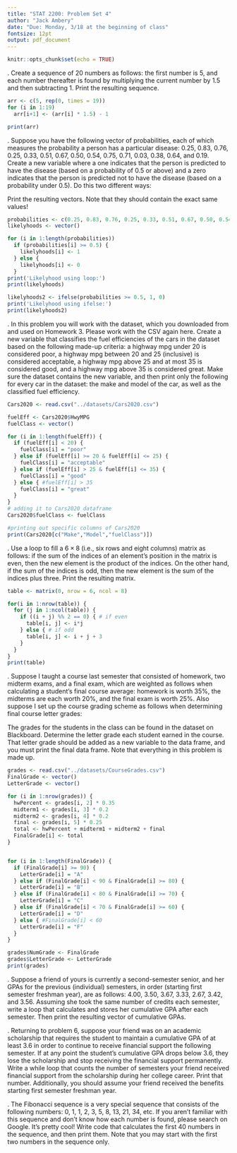 ```yaml
---
title: "STAT 2200: Problem Set 4"
author: "Jack Ambery"
date: "Due: Monday, 3/18 at the beginning of class"
fontsize: 12pt
output: pdf_document
---
```



<!-- set global options -->
```r
knitr::opts_chunk$set(echo = TRUE)
```




\begin{itemize}
  \item You may discuss this assignment with other students in the class, but 
    you may not sit down and type it up with them or show them your code. You 
    also may not discuss the assignment with anyone who isn't in our class, nor
    may you look up anything online.
  \item You must type up your homework using R Markdown. I want to see all of 
    your code and output, and any answers you provide that aren't code must be 
    typed above the respective \texttt{R} code chunk.
  \item Make sure none of your code runs off the page, otherwise you will lose 
    points.
  \item You must print and turn in a PDF of your homework. I won't accept 
    anything else (e.g., a Word document). All pages must be stapled together.
  \item This assignment is worth 100 points.
\end{itemize}


\vspace{0.1in}

\noindent 1. Create a sequence of 20 numbers as follows: the first number is 5, 
and each number thereafter is found by multiplying the current number by 1.5 and 
then subtracting 1. Print the resulting sequence.
```r
arr <- c(5, rep(0, times = 19))
for (i in 1:19)
  arr[i+1] <- (arr[i] * 1.5) - 1

print(arr)
```
\vspace{0.1in}

\noindent 2. Suppose you have the following vector of probabilities, each of 
which measures the probability a person has a particular disease: 0.25, 0.83, 
0.76, 0.25, 0.33, 0.51, 0.67, 0.50, 0.54, 0.75, 0.71, 0.03, 0.38, 0.64, and 
0.19. Create a new variable where a one indicates that the person is predicted 
to have the disease (based on a probability of 0.5 or above) and a zero 
indicates that the person is predicted not to have the disease (based on a 
probability under 0.5). Do this two different ways: 
\begin{itemize}
\item first, using a loop, and
\item second, using the \texttt{ifelse()} function.
\end{itemize}

Print the resulting vectors. Note that they should contain the exact same 
values!
```r
probabilities <- c(0.25, 0.83, 0.76, 0.25, 0.33, 0.51, 0.67, 0.50, 0.54, 0.75, 0.71, 0.03, 0.38, 0.64, 0.19)
likelyhoods <- vector()

for (i in 1:length(probabilities))
  if (probabilities[i] >= 0.5) {
    likelyhoods[i] <- 1
  } else {
    likelyhoods[i] <- 0
  }
print('Likelyhood using loop:')
print(likelyhoods)

likelyhoods2 <- ifelse(probabilities >= 0.5, 1, 0)
print('Likelyhood using ifelse:')
print(likelyhoods2)
```

\vspace{0.1in}

\noindent 3. In this problem you will work with the \textit{Cars2020} dataset,
which you downloaded from \url{http://www.lock5stat.com/datapage3e.html} and 
used on Homework 3. Please work with the CSV again here. Create a new variable 
that classifies the fuel efficiencies of the cars in the dataset based on the 
following made-up criteria: a highway mpg under 20 is considered poor, a highway 
mpg between 20 and 25 (inclusive) is considered acceptable, a highway mpg above 
25 and at most 35 is considered good, and a highway mpg above 35 is considered 
great. Make sure the dataset contains the new variable, and then print only the 
following for every car in the dataset: the make and model of the car, as well 
as the classified fuel efficiency.
```r
Cars2020 <- read.csv("../datasets/Cars2020.csv")

fuelEff <- Cars2020$HwyMPG
fuelClass <- vector()

for (i in 1:length(fuelEff)) {
  if (fuelEff[i] < 20) {
    fuelClass[i] = "poor"
  } else if (fuelEff[i] >= 20 & fuelEff[i] <= 25) {
    fuelClass[i] = "acceptable"
  } else if (fuelEff[i] > 25 & fuelEff[i] <= 35) {
    fuelClass[i] = "good"
  } else { #fuelEff[i] > 35
    fuelClass[i] = "great"
  }
}
# adding it to Cars2020 dataframe
Cars2020$fuelClass <- fuelClass

#printing out specific columns of Cars2020
print(Cars2020[c("Make","Model","fuelClass")])

```

\vspace{0.1in}

\noindent 4. Use a loop to fill a $6 \times 8$ (i.e., six rows and eight 
columns) matrix as follows: if the sum of the indices of an element's position 
in the matrix is even, then the new element is the product of the indices. On 
the other hand, if the sum of the indices is odd, then the new element is the 
sum of the indices plus three. Print the resulting matrix.
```r
table <- matrix(0, nrow = 6, ncol = 8)

for(i in 1:nrow(table)) {
  for (j in 1:ncol(table)) {
    if ((i + j) %% 2 == 0) { # if even
      table[i, j] <- i*j
    } else { # if odd
      table[i, j] <- i + j + 3
    }
  }
}
print(table)
```

\vspace{0.1in}
  
\noindent 5. Suppose I taught a course last semester that consisted of homework, 
two midterm exams, and a final exam, which are weighted as follows when 
calculating a student's final course average: homework is worth 35%, the 
midterms are each worth 20%, and the final exam is worth 25%. Also suppose I set 
up the course grading scheme as follows when determining final course letter 
grades:
\begin{itemize}
\item A = [90, 100]
\item B = [80, 90)
\item C = [70, 80)
\item D = [60, 70)
\item F = below 60
\end{itemize}

The grades for the students in the class can be found in the 
\textit{CourseGrades} dataset on Blackboard. Determine the letter grade each 
student earned in the course. That letter grade should be added as a new 
variable to the data frame, and you must print the final data frame. Note that 
everything in this problem is made up.
```r
grades <- read.csv("../datasets/CourseGrades.csv")
FinalGrade <- vector()
LetterGrade <- vector()

for (i in 1:nrow(grades)) {
  hwPercent <- grades[i, 2] * 0.35
  midterm1 <- grades[i, 3] * 0.2
  midterm2 <- grades[i, 4] * 0.2
  final <- grades[i, 5] * 0.25
  total <- hwPercent + midterm1 + midterm2 + final
  FinalGrade[i] <- total
}


for (i in 1:length(FinalGrade)) {
  if (FinalGrade[i] >= 90) {
    LetterGrade[i] = "A"
  } else if (FinalGrade[i] < 90 & FinalGrade[i] >= 80) {
    LetterGrade[i] = "B"
  } else if (FinalGrade[i] < 80 & FinalGrade[i] >= 70) {
    LetterGrade[i] = "C"
  } else if (FinalGrade[i] < 70 & FinalGrade[i] >= 60) {
    LetterGrade[i] = "D"
  } else { #FinalGrade[i] < 60
    LetterGrade[i] = "F"
  }
}

grades$NumGrade <- FinalGrade
grades$LetterGrade <- LetterGrade
print(grades)
```

\vspace{0.1in}

\noindent 6. Suppose a friend of yours is currently a second-semester senior, 
and her GPAs for the previous (individual) semesters, in order (starting first 
semester freshman year), are as follows: 4.00, 3.50, 3.67, 3.33, 2.67, 3.42, and 
3.56. Assuming she took the same number of credits each semester, write a loop 
that calculates and stores her cumulative GPA after each semester. Then print 
the resulting vector of cumulative GPAs.

\vspace{0.1in}

\noindent 7. Returning to problem 6, suppose your friend was on an academic 
scholarship that requires the student to maintain a cumulative GPA of at least 
3.6 in order to continue to receive financial support the following semester. If 
at any point the student's cumulative GPA drops below 3.6, they lose the 
scholarship and stop receiving the financial support permanently. Write a while 
loop that counts the number of semesters your friend received financial support 
from the scholarship during her college career. Print that number. Additionally, 
you should assume your friend received the benefits starting first semester 
freshman year.

\vspace{0.1in}

\noindent 8. The Fibonacci sequence is a very special sequence that consists of
the following numbers: 0, 1, 1, 2, 3, 5, 8, 13, 21, 34, etc. If you aren't 
familiar with this sequence and don't know how each number is found, please 
search on Google. It's pretty cool! Write code that calculates the first 40
numbers in the sequence, and then print them. Note that you may start with the 
first two numbers in the sequence only.



